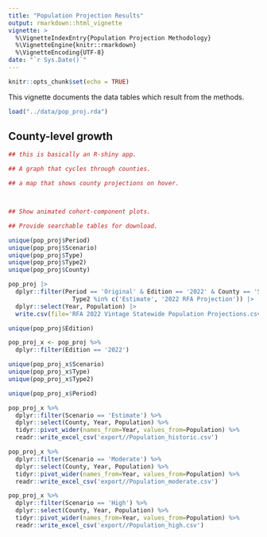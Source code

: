 ```yaml
---
title: "Population Projection Results"
output: rmarkdown::html_vignette
vignette: >
  %\VignetteIndexEntry{Population Projection Methodology}
  %\VignetteEngine{knitr::rmarkdown}
  %\VignetteEncoding{UTF-8}
date: "`r Sys.Date()`"
---
```


```r
knitr::opts_chunk$set(echo = TRUE)
```

This vignette documents the data tables which result from the methods.
```r
load("../data/pop_proj.rda")
```

## County-level growth



```r
## this is basically an R-shiny app.

## A graph that cycles through counties.

## a map that shows county projections on hover.



## Show animated cohort-component plots.

## Provide searchable tables for download.

```


```r

unique(pop_proj$Period)
unique(pop_proj$Scenario)
unique(pop_proj$Type)
unique(pop_proj$Type2)
unique(pop_proj$County)

pop_proj |>
  dplyr::filter(Period == 'Original' & Edition == '2022' & County == 'SOUTH CAROLINA' & 
                  Type2 %in% c('Estimate', '2022 RFA Projection')) |>
  dplyr::select(Year, Population) |>
  write.csv(file='RFA 2022 Vintage Statewide Population Projections.csv')

```


```r

unique(pop_proj$Edition)

pop_proj_x <- pop_proj %>%
  dplyr::filter(Edition == '2022')

unique(pop_proj_x$Scenario)
unique(pop_proj_x$Type)
unique(pop_proj_x$Type2)

unique(pop_proj_x$Period)

pop_proj_x %>%
  dplyr::filter(Scenario == 'Estimate') %>%
  dplyr::select(County, Year, Population) %>%
  tidyr::pivot_wider(names_from=Year, values_from=Population) %>%
  readr::write_excel_csv('export//Population_historic.csv')

pop_proj_x %>%
  dplyr::filter(Scenario == 'Moderate') %>%
  dplyr::select(County, Year, Population) %>%
  tidyr::pivot_wider(names_from=Year, values_from=Population) %>%
  readr::write_excel_csv('export//Population_moderate.csv')

pop_proj_x %>%
  dplyr::filter(Scenario == 'High') %>%
  dplyr::select(County, Year, Population) %>%
  tidyr::pivot_wider(names_from=Year, values_from=Population) %>%
  readr::write_excel_csv('export//Population_high.csv')

```
